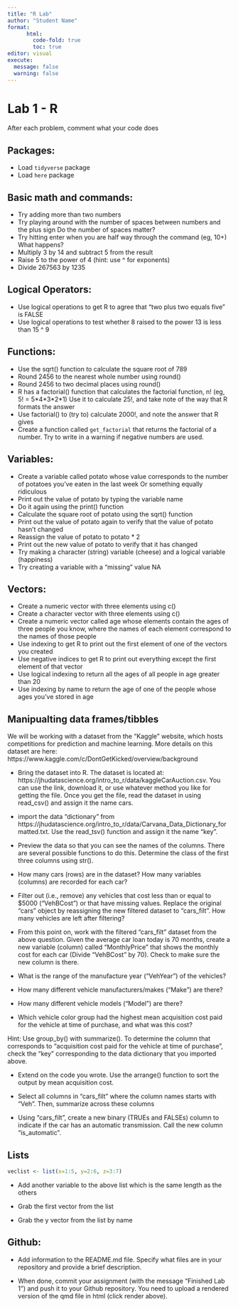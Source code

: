 ```yaml
---
title: "R Lab"
author: "Student Name"
format:
      html:
        code-fold: true
        toc: true
editor: visual
execute: 
  message: false
  warning: false
---
```


# Lab 1 - R

After each problem, comment what your code does

## Packages:

-   Load `tidyverse` package
-   Load `here` package

## Basic math and commands:

-   Try adding more than two numbers
-   Try playing around with the number of spaces between numbers and the plus sign Do the number of spaces matter?
-   Try hitting enter when you are half way through the command (eg, 10+) What happens?
-   Multiply 3 by 14 and subtract 5 from the result
-   Raise 5 to the power of 4 (hint: use \^ for exponents)
-   Divide 267563 by 1235

## Logical Operators:

-   Use logical operations to get R to agree that "two plus two equals five" is FALSE
-   Use logical operations to test whether 8 raised to the power 13 is less than 15 \^ 9

## Functions:

-   Use the sqrt() function to calculate the square root of 789
-   Round 2456 to the nearest whole number using round()
-   Round 2456 to two decimal places using round()
-   R has a factorial() function that calculates the factorial function, n! (eg, 5! = 5\*4\*3\*2\*1) Use it to calculate 25!, and take note of the way that R formats the answer
-   Use factorial() to (try to) calculate 2000!, and note the answer that R gives
-   Create a function called `get_factorial` that returns the factorial of a number. Try to write in a warning if negative numbers are used.

## Variables:

-   Create a variable called potato whose value corresponds to the number of potatoes you've eaten in the last week Or something equally ridiculous
-   Print out the value of potato by typing the variable name
-   Do it again using the print() function
-   Calculate the square root of potato using the sqrt() function
-   Print out the value of potato again to verify that the value of potato hasn't changed
-   Reassign the value of potato to potato \* 2
-   Print out the new value of potato to verify that it has changed
-   Try making a character (string) variable (cheese) and a logical variable (happiness)
-   Try creating a variable with a "missing" value NA

## Vectors:

-   Create a numeric vector with three elements using c()
-   Create a character vector with three elements using c()
-   Create a numeric vector called age whose elements contain the ages of three people you know, where the names of each element correspond to the names of those people
-   Use indexing to get R to print out the first element of one of the vectors you created
-   Use negative indices to get R to print out everything except the first element of that vector
-   Use logical indexing to return all the ages of all people in age greater than 20
-   Use indexing by name to return the age of one of the people whose ages you've stored in age

## Manipualting data frames/tibbles

We will be working with a dataset from the “Kaggle” website, which hosts competitions for prediction and machine learning. More details on this dataset are here: https://www.kaggle.com/c/DontGetKicked/overview/background

- Bring the dataset into R. The dataset is located at: https://jhudatascience.org/intro_to_r/data/kaggleCarAuction.csv. You can use the link, download it, or use whatever method you like for getting the file. Once you get the file, read the dataset in using read_csv() and assign it the name cars.

- import the data “dictionary” from https://jhudatascience.org/intro_to_r/data/Carvana_Data_Dictionary_formatted.txt. Use the read_tsv() function and assign it the name “key”.

- Preview the data so that you can see the names of the columns. There are several possible functions to do this.
Determine the class of the first three columns using str().

- How many cars (rows) are in the dataset? How many variables (columns) are recorded for each car?

-  Filter out (i.e., remove) any vehicles that cost less than or equal to $5000 (“VehBCost”) or that have missing values. Replace the original “cars” object by reassigning the new filtered dataset to “cars_filt”. How many vehicles are left after filtering?

- From this point on, work with the filtered “cars_filt” dataset from the above question. Given the average car loan today is 70 months, create a new variable (column) called “MonthlyPrice” that shows the monthly cost for each car (Divide “VehBCost” by 70). Check to make sure the new column is there.

- What is the range of the manufacture year (“VehYear”) of the vehicles?

- How many different vehicle manufacturers/makes (“Make”) are there?

-  How many different vehicle models (“Model”) are there?

- Which vehicle color group had the highest mean acquisition cost paid for the vehicle at time of purchase, and what was this cost?

Hint: Use group_by() with summarize(). To determine the column that corresponds to “acquisition cost paid for the vehicle at time of purchase”, check the “key” corresponding to the data dictionary that you imported above.

  - Extend on the code you wrote. Use the arrange() function to sort the output by mean acquisition cost.

-  Select all columns in “cars_filt” where the column names starts with “Veh”. Then,  summarize across these columns

- Using “cars_filt”, create a new binary (TRUEs and FALSEs) column to indicate if the car has an automatic transmission. Call the new column “is_automatic”.

## Lists

```r
veclist <- list(x=1:5, y=2:6, z=3:7)
```

-   Add another variable to the above list which is the same length as the others

- Grab the first vector from the list

- Grab the y vector from the list by name


## Github:

- Add information to the README.md file. Specify what files are in your repository and provide a brief description. 

- When done, commit your assignment (with the message "Finished Lab 1") and push it to your Github repository. You need to upload a rendered version of the qmd file in html (click render above). 
